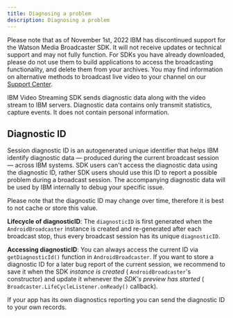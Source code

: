 ```yaml
---
title: Diagnosing a problem
description: Diagnosing a problem
---
```


<InlineNotification kind="warning">

Please note that as of November 1st, 2022 IBM has discontinued support for the Watson Media Broadcaster SDK. It will not receive updates or technical support and may not fully function. For SDKs you have already downloaded, please do not use them to build applications to access the broadcasting functionality, and delete them from your archives. You may find information on alternative methods to broadcast live video to your channel on our [Support Center](https://support.video.ibm.com/hc/en-us/categories/200545448-Broadcasting-on-IBM-Watson-Media).

</InlineNotification>

IBM Video Streaming SDK sends diagnostic data along with the video stream to IBM servers. Diagnostic data contains only transmit statistics, capture events. It does not contain personal information.

## Diagnostic ID
Session diagnostic ID is an autogenerated unique identifier that helps IBM identify diagnostic data — produced during the current broadcast session — across IBM systems. SDK users can't access the diagnostic data using the diagnostic ID, rather SDK users should use this ID to report a possible problem during a broadcast session. The accompanying diagnostic data will be used by IBM internally to debug your specific issue.

Please note that the diagnostic ID may change over time, therefore it is best to not cache or store this value.

**Lifecycle of diagnosticID**:
The `diagnosticID` is first generated when the `AndroidBroadcaster` instance is created and re-generated after each broadcast stop, thus every broadcast session has its unique `diagnosticID`.

**Accessing diagnosticID**:
You can always access the current ID via `getDiagnosticId()` function in `AndroidBroadcaster`.
If you want to store a diagnostic ID for a later bug report of the current session, we recommend to save it when the SDK *instance is created* ( `AndroidBroadcaster`'s constructor) and update it whenever the *SDK's preview has started* ( `Broadcaster.LifeCycleListener.onReady()` callback).

If your app has its own diagnostics reporting you can send the diagnostic ID to your own records.
